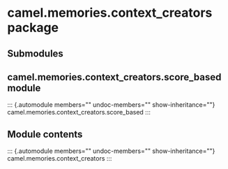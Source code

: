 # camel.memories.context_creators package

## Submodules

## camel.memories.context_creators.score_based module

::: {.automodule members="" undoc-members="" show-inheritance=""}
camel.memories.context_creators.score_based
:::

## Module contents

::: {.automodule members="" undoc-members="" show-inheritance=""}
camel.memories.context_creators
:::
